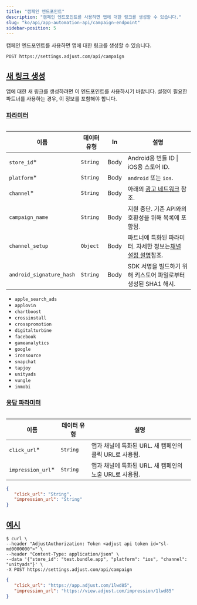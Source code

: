 ```yaml
---
title: "캠페인 엔드포인트"
description: "캠페인 엔드포인트를 사용하면 앱에 대한 링크를 생성할 수 있습니다."
slug: "ko/api/app-automation-api/campaign-endpoint"
sidebar-position: 5
---
```


캠페인 엔드포인트를 사용하면 앱에 대한 링크를 생성할 수 있습니다.

<CodeBlock title="엔드포인트" highlight="/campaign">

```http
POST https://settings.adjust.com/api/campaign
```

</CodeBlock>

## [새 링크 생성](create-new-links)

앱에 대한 새 링크를 생성하려면 이 엔드포인트를 사용하시기 바랍니다. 설정이 필요한 파트너를 사용하는 경우, 이 정보를 포함해야 합니다.

### [파라미터](parameters)

<Table>

| 이름                     | 데이터 유형 | In   | 설명                                                                                                   |
| ------------------------ | ----------- | ---- | ------------------------------------------------------------------------------------------------------ |
| `store_id`\*             | `String`    | Body | Android용 번들 ID \| iOS용 스토어 ID.                                                                  |
| `platform`\*             | `String`    | Body | `android` 또는 `ios`.                                                                                  |
| `channel`\*              | `String`    | Body | 아래의 [광고 네트워크](#ad-networks) 참조.                                                             |
| `campaign_name`          | `String`    | Body | 지원 중단. 기존 API와의 호환성을 위해 목록에 포함됨.                                                   |
| `channel_setup`          | `Object`    | Body | 파트너에 특화된 파라미터. 자세한 정보는[채널 설정 설명](/en/api/app-automation-api/channel-setup)참조. |
| `android_signature_hash` | `String`    | Body | SDK 서명을 빌드하기 위해 키스토어 파일로부터 생성된 SHA1 해시.                                         |

</Table>
<Accordion title="광고 네트워크">

-  `apple_search_ads`
-  `applovin`
-  `chartboost`
-  `crossinstall`
-  `crosspromotion`
-  `digitalturbine`
-  `facebook`
-  `gameanalytics`
-  `google`
-  `ironsource`
-  `snapchat`
-  `tapjoy`
-  `unityads`
-  `vungle`
-  `inmobi`

</Accordion>

### [응답 파라미터](response-parameters)

<Table>

| 이름               | 데이터 유형 | 설명                                                   |
| ------------------ | ----------- | ------------------------------------------------------ |
| `click_url`\*      | `String`    | 앱과 채널에 특화된 URL. 새 캠페인의 클릭 URL로 사용됨. |
| `impression_url`\* | `String`    | 앱과 채널에 특화된 URL. 새 캠페인의 노출 URL로 사용됨. |

</Table>
<CodeBlock title="응답 형식">

```json
{
   "click_url": "String",
   "impression_url": "String"
}
```

</CodeBlock>

## [예시](example)

<CodeBlock title="cURL" highlight="store_id, platform, channel">

```console
$ curl \
--header "AdjustAuthorization: Token <adjust api token id="sl-md0000000">" \
--header "Content-Type: application/json" \
--data '{"store_id": "test.bundle.app", "platform": "ios", "channel": "unityads"}' \
-X POST https://settings.adjust.com/api/campaign
```

</CodeBlock>
<CodeBlock title="성공적인 응답">

```json
{
   "click_url": "https://app.adjust.com/1lwd85",
   "impression_url": "https://view.adjust.com/impression/1lwd85"
}
```

</CodeBlock>
